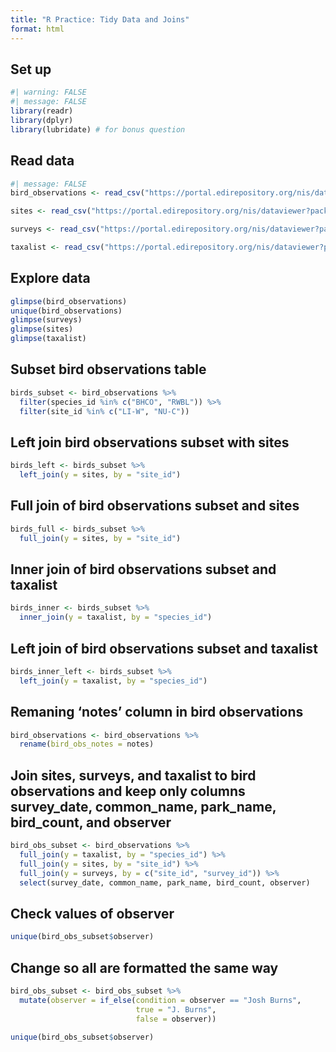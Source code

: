 ```yaml
---
title: "R Practice: Tidy Data and Joins"
format: html
---
```


## Set up

```r
#| warning: FALSE
#| message: FALSE
library(readr)
library(dplyr)
library(lubridate) # for bonus question
```

## Read data

```r
#| message: FALSE
bird_observations <- read_csv("https://portal.edirepository.org/nis/dataviewer?packageid=knb-lter-cap.256.10&entityid=53edaa7a0e083013d9bf20322db1780e")

sites <- read_csv("https://portal.edirepository.org/nis/dataviewer?packageid=knb-lter-cap.256.10&entityid=81bf72420e69077097fb0790dcdc63a6")

surveys <- read_csv("https://portal.edirepository.org/nis/dataviewer?packageid=knb-lter-cap.256.10&entityid=b2466fa5cb5ed7ee1ea91398fc291c59")

taxalist <- read_csv("https://portal.edirepository.org/nis/dataviewer?packageid=knb-lter-cap.256.10&entityid=58f863b7e3066e68536a9cacdc7bd58e")
```

## Explore data

```r
glimpse(bird_observations)
unique(bird_observations)
glimpse(surveys)
glimpse(sites)
glimpse(taxalist)
```
## Subset bird observations table

```r
birds_subset <- bird_observations %>% 
  filter(species_id %in% c("BHCO", "RWBL")) %>% 
  filter(site_id %in% c("LI-W", "NU-C"))
```

## Left join bird observations subset with sites

```r
birds_left <- birds_subset %>% 
  left_join(y = sites, by = "site_id")
```

## Full join of bird observations subset and sites 

```r
birds_full <- birds_subset %>% 
  full_join(y = sites, by = "site_id")
```

## Inner join of bird observations subset and taxalist

```r
birds_inner <- birds_subset %>% 
  inner_join(y = taxalist, by = "species_id")
```

## Left join of bird observations subset and taxalist

```r
birds_inner_left <- birds_subset %>% 
  left_join(y = taxalist, by = "species_id")
```

## Remaning 'notes' column in bird observations 

```r
bird_observations <- bird_observations %>% 
  rename(bird_obs_notes = notes)
```

## Join sites, surveys, and taxalist to bird observations and keep only columns survey_date, common_name, park_name, bird_count, and observer

```r
bird_obs_subset <- bird_observations %>% 
  full_join(y = taxalist, by = "species_id") %>% 
  full_join(y = sites, by = "site_id") %>% 
  full_join(y = surveys, by = c("site_id", "survey_id")) %>%  
  select(survey_date, common_name, park_name, bird_count, observer)
```

## Check values of observer
```r
unique(bird_obs_subset$observer)
```

## Change so all are formatted the same way 

```r
bird_obs_subset <- bird_obs_subset %>% 
  mutate(observer = if_else(condition = observer == "Josh Burns", 
                            true = "J. Burns", 
                            false = observer))

unique(bird_obs_subset$observer)
```

